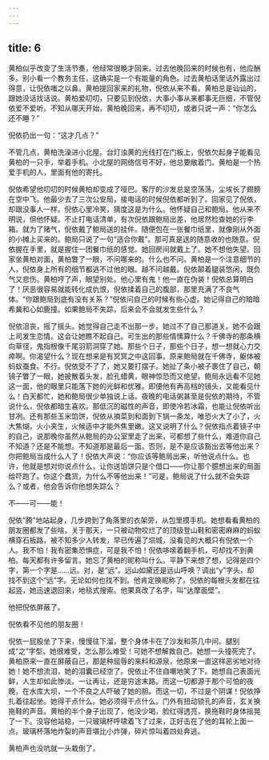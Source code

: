 ```yaml
---
---
---
```

title: 6
---




黄柏似乎改变了生活节奏，他经常很晚才回来。过去他晚回来的时候也有，他应酬多。别小看一个教务主任，这确实是一个有能量的角色。过去黄柏话里话外露出过得意，让倪依嗤之以鼻。黄柏提回家来的礼物，倪依从来不看。黄柏总是讪讪的，跟她没话找话说。黄柏爱叨叨，只要见到倪依，大事小事从来都事无巨细，不管倪依爱不爱听。不知从哪天开始，黄柏晚回来，再不叨叨，或者只说一声：“你怎么还不睡？”

倪依扔出一句：“这才几点？”

不管几点，黄柏洗澡进小北屋。台灯浊黄的光线打在门板上，倪依欠起身子能看见黄柏的一只手，举着手机。小北屋的网络信号不好，他总要敞着门。黄柏是一个热爱手机的人，里面有他的寄托。

倪依希望他叨叨的时候黄柏却变成了哑巴。客厅的沙发总是空荡荡，尘埃长了翅膀在空中飞。他最少去了三次公安局，接电话的时候倪依都听到了。回家见了倪依，却跟没事人一样。倪依心里冷笑，猜度这是为什么。他怀疑自己和鲍局。他从来不明说，但他怀疑。不止打电话清单，有次倪依跟鲍局出差，他居然检查她的行李箱。就为了赌气，倪依戴了鲍局送的挂件。随便包在一张餐巾纸里，就像刚从外面的小摊上买来的。鲍局只说了一句“适合你戴”。那可真是送的随意收的也随意。倪依握在手里，就是握住一团餐巾纸的感觉。她回房间就戴上了。她不想他失望。回家坐黄柏对面，黄柏瞥了一眼，不问哪来的。什么也不问。黄柏是一个注意细节的人，倪依身上所有的细节都逃不过他的眼。越不问越戴。倪依颠着腿装悠闲，既负气又悲伤。黄柏哼了声，眼望别处。他心里有鬼！他一直在伪装！倪依总算明白了！厌恶很容易就能转化成仇恨，倪依揉着自己的腹部，那里充满了不良气体。“你跟鲍局到底有没有关系？”倪依问自己的时候有些心虚。她记得自己的暗暗希冀和心如鹿撞。如果鲍局不失踪，后来会不会就发生些什么？

倪依沮丧，摇了摇头。她觉得自己走不出那一步。她过不了自己那道关。她不会跟上司发生恋情。这会让她瞧不起自己。可生出的那些情愫算什么？千佛寺的那条横向草径，鬼指根像千尾羽箭洞穿了她。那些个日子，那些个日子，想一想就心力交瘁啊。你渴望什么？现在想来是有冥冥之中这回事。原来鲍局就在千佛寺，躯体被蚂蚁蚕食。不行。倪依受不了了，她又要打摆子。她扯了条小被子裹住了自己，朝镜子瞥了一眼，她披散着头发，脸孔蜡黄，眼神惊恐而又绝望。鲍局永远看不见她这一面，他的眼里只能落下她的光鲜和优雅。即便他有再高档的镜头，又能看见什么！白天都忙，她和鲍局很少单独说上话。夜晚的电话粥甚至是倪依的期待，不管说什么，倪依都暗生喜欢。那低沉的磁性的声音，即使冷若冰霜，也能让倪依听出甘冽。还有那些玉米馅饼，倪依从摘菜到和面到下锅一条龙，唯恐火大了小了，火大焦煳，火小夹生，火候适中才能外焦里嫩。这又说明了什么？倪依指点着镜子中的自己，说那晚你虽然从鲍局的办公室里走了出来，可都想了些什么，难道你自己不知道？还是不能想。不知道那是最后一面。否则，是不是应该豁出去等他出来？你把鲍局当成什么人了！倪依大声说：“你应该等鲍局出来，听他说点什么。也许，他就是想对你说点什么，让你送馅饼只是个借口——你让那个臆想出来的局面给吓跑了。你这个蠢货，为什么不等他出来！”可是，鲍局说了什么就不会失踪么？或者，他会告诉你他想失踪么？

不——可——能！

倪依“腾”地站起身，几步跨到了角落里的衣架旁，从包里摸手机。她想看看黄柏的朋友圈都发了些啥。关于那天，一只被动物咬烂了的顶级登山鞋和密密麻麻的蚂蚁横穿石板路，被不知多少人转发，早已传遍了埙城，没看见的大概只有倪依一个人。我不怕！我有密集恐惧症，可是我不怕！倪依哆嗦着翻手机，可却找不到黄柏。每天都有许多留言。她忘了黄柏的昵称叫什么。平静下来想了想，记得是四个字，第一个字是……远。对，是“远”。远山如黛还是远山呼唤？调出“y”字头，却找不到这个“远”字。无论如何也找不到。他肯定换昵称了。倪依的每根头发都在往起竖，她迅速退回来，地毯式搜索。他果真改了名字，叫“达摩面壁”。

他把倪依屏蔽了。

倪依看不见他的朋友圈！

倪依一屁股坐了下来，慢慢往下溜，整个身体卡在了沙发和茶几中间。腿别成“之”字型。她很难受，怎么那么难受！可她不想解救自己。她想一头撞死完了。黄柏原来一直在屏蔽自己，那是种屈辱的来料和源泉，他原来一直这样恶劣地对待她！她不想流泪，她的泪囊已经空了。倪依止不住自嘲地笑了下。她想自己表面光鲜，人生却如此惨淡。一让再让，还是穷途末路。而这一切都源于那个可怕的夜晚，在水库大坝，一个不良之人吓破了她的胆。而这一切，不过是个阴谋！倪依挣扎着往起坐。她得干点什么。她必须得干点什么。门外有扭动锁孔的声音，玄关换拖鞋的声音。黄柏的半个身子出现了，他没少喝，脸红得透亮，换拖鞋时身体摇晃了一下。没容他站稳，一只玻璃杯呼啸着飞了过来，正好击在了他的耳轮上面一点。玻璃杯落地炸裂的声音堪比小炸弹，碎片惊叫着四处奔逃。

黄柏声也没吭就一头栽倒了。